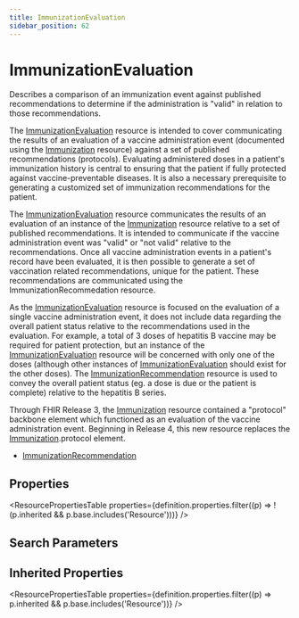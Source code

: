 ```yaml
---
title: ImmunizationEvaluation
sidebar_position: 62
---
```


# ImmunizationEvaluation

Describes a comparison of an immunization event against published recommendations to determine if the administration is "valid" in relation to those  recommendations.

  <Tabs queryString="intro-section">
  <TabItem value="usage" label="Usage" default>
    <div>  <a name="scope"></a>  <p> The <a href="/docs/api/fhir/resources/immunizationevaluation">ImmunizationEvaluation</a> resource is intended to cover communicating the results of an evaluation of a vaccine administration event (documented using the <a href="/docs/api/fhir/resources/immunization">Immunization</a> resource) against a set of published recommendations (protocols). Evaluating administered doses in a patient's immunization history is central to ensuring that the patient if fully protected against vaccine-preventable diseases. It is also a necessary prerequisite to generating a customized set of immunization recommendations for the patient. </p> </div>
    </TabItem>
  <TabItem value="relationships" label="Relationships">
    <div>  <p> The <a href="/docs/api/fhir/resources/immunizationevaluation">ImmunizationEvaluation</a> resource communicates the results of an evaluation of an instance of the <a href="/docs/api/fhir/resources/immunization">Immunization</a> resource relative to a set of published recommendations. It is intended to communicate if the vaccine administration event was "valid" or "not valid" relative to the recommendations. Once all vaccine administration events in a patient's record have been evaluated, it is then possible to generate a set of vaccination related recommendations, unique for the patient. These recommendations are communicated using the ImmunizationRecommedation resource. </p> <p> As the <a href="/docs/api/fhir/resources/immunizationevaluation">ImmunizationEvaluation</a> resource is focused on the evaluation of a single vaccine administration event, it does not include data regarding the overall patient status relative to the recommendations used in the evaluation. For example, a total of 3 doses of hepatitis B vaccine may be required for patient protection, but an instance of the <a href="/docs/api/fhir/resources/immunizationevaluation">ImmunizationEvaluation</a> resource will be concerned with only one of the doses (although other instances of <a href="/docs/api/fhir/resources/immunizationevaluation">ImmunizationEvaluation</a> should exist for the other doses). The <a href="/docs/api/fhir/resources/immunizationrecommendation">ImmunizationRecommendation</a> resource is used to convey the overall patient status (eg. a dose is due or the patient is complete) relative to the hepatitis B series. </p> </div>
    </TabItem>
  <TabItem value="backgroundAndContext" label="Background and Context">
    <div>  <p> Through FHIR Release 3, the <a href="/docs/api/fhir/resources/immunization">Immunization</a> resource contained a  "protocol" backbone element which functioned as an evaluation of the vaccine administration event. Beginning in Release 4, this new resource replaces the <a href="/docs/api/fhir/resources/immunization">Immunization</a>.protocol element. </p> </div>
    </TabItem>
  <TabItem value="referencedBy" label="Referenced By">
    <ul><li><a href="/docs/api/fhir/resources/immunizationrecommendation">ImmunizationRecommendation</a></li></ul>
    </TabItem>
</Tabs>


## Properties

<ResourcePropertiesTable properties={definition.properties.filter((p) => !(p.inherited && p.base.includes('Resource')))} />

## Search Parameters

<SearchParamsTable searchParams={definition.searchParameters} />

## Inherited Properties

<ResourcePropertiesTable properties={definition.properties.filter((p) => p.inherited && p.base.includes('Resource'))} />


